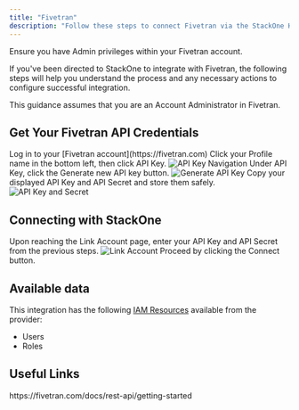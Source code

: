 ```yaml
---
title: "Fivetran"
description: "Follow these steps to connect Fivetran via the StackOne Hub successfully."
---
```



<Warning>
  Ensure you have Admin privileges within your Fivetran account.
</Warning>

If you've been directed to StackOne to integrate with Fivetran, the following steps will help you understand the process and any necessary actions to configure successful integration.

This guidance assumes that you are an Account Administrator in Fivetran.

## Get Your Fivetran API Credentials

<Steps>
  <Step title="Log in to Fivetran">
    Log in to your [Fivetran account](https://fivetran.com)
  </Step>

  <Step title="Navigate to API Key">
    Click your Profile name in the bottom left, then click API Key.
    <Frame>
      <img className='rounded-md' style={{ margin: '0 auto', border: '1px solid #efefef' }} alt="API Key Navigation" src="/images/fivetran/image1.png" />
    </Frame>
  </Step>

  <Step title="Generate API Key">
    Under API Key, click the Generate new API key button.
    <Frame>
      <img className='rounded-md' style={{ margin: '0 auto', border: '1px solid #efefef' }} alt="Generate API Key" src="/images/fivetran/image2.png" />
    </Frame>
  </Step>

  <Step title="Copy API Key and Secret">
    Copy your displayed API Key and API Secret and store them safely.
    <Frame>
      <img className='rounded-md' style={{ margin: '0 auto', border: '1px solid #efefef' }} alt="API Key and Secret" src="/images/fivetran/image3.png" />
    </Frame>
  </Step>
</Steps>

## Connecting with StackOne

<Steps>
  <Step title="Enter API Credentials">
    Upon reaching the Link Account page, enter your API Key and API Secret from the previous steps.
    <Frame>
      <img className='rounded-md' style={{ margin: '0 auto', border: '1px solid #efefef' }} alt="Link Account" src="/images/fivetran/image4.png" />
    </Frame>
  </Step>

  <Step title="Connect">
    Proceed by clicking the Connect button.
  </Step>
</Steps>

<IntegrationFooter />


## Available data

This integration has the following [IAM Resources](https://docs.stackone.com/reference/iam_list_users) available from the provider:
<ul>
 <li>Users</li>
 <li>Roles</li>
</ul>


## Useful Links
<Card title="API Reference" icon="link" href="https://fivetran.com/docs/rest-api/getting-started">
    https://fivetran.com/docs/rest-api/getting-started
</Card>

